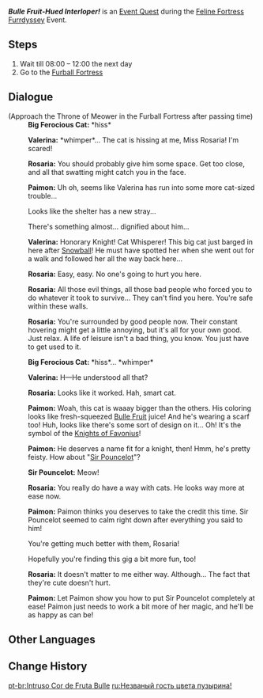 {{Quest Infobox
|id            = 70540
|image         = <!-- Event Quest Bulle Fruit-Hued Interloper.png -->
|type          = World
|event_name    = Feline Fortress Furrdyssey
|requirement   = 
|characters    = Paimon; Rosaria; Sir Pouncelot; Traveler; Valerina
|startLocation = [[Mondstadt City|Mondstadt]], [[Mondstadt]]
|region        = Mondstadt
|area          = Starfell Valley
|poi           = Furball Fortress
|subarea       = 
|prev          = Furball Fortress's Frightful Fix!
|next          = Sir Pouncelot Joins the Lot!
|rewards       = Mora*20,000;Hero's Wit*3
|voiced        = yes
}}
'''''Bulle Fruit-Hued Interloper!''''' is an [[Event Quest]] during the [[Feline Fortress Furrdyssey]] Event.

==Steps==
# Wait till 08:00 &ndash; 12:00 the next day
# Go to the [[Furball Fortress]]

==Dialogue==
{{Quest Description|A certain special guest suddenly arrives at the Furball Fortress a short while into its trial operations, leaving Valerina in a panic...}}
{{Dialogue Start}}
;(Approach the Throne of Meower in the Furball Fortress after passing time)
:'''Big Ferocious Cat:''' *hiss*
:{{A|vo mkeq002b 1 valerina 01.ogg}} '''Valerina:''' *whimper*... The cat is hissing at me, Miss Rosaria! I'm scared!
:{{A|vo mkeq002b 1 rosaria 01.ogg}} '''Rosaria:''' You should probably give him some space. Get too close, and all that swatting might catch you in the face.
:{{A|vo mkeq002b 1 paimon 01.ogg}} '''Paimon:''' Uh oh, seems like Valerina has run into some more cat-sized trouble...
:{{DIcon}} Looks like the shelter has a new stray...
:{{DIcon}} There's something almost... dignified about him...
:{{A|vo mkeq002b 1 valerina 02.ogg}} '''Valerina:''' Honorary Knight! Cat Whisperer! This big cat just barged in here after [[Snowball]]! He must have spotted her when she went out for a walk and followed her all the way back here...
:{{A|vo mkeq002b 1 rosaria 02.ogg}} '''Rosaria:''' Easy, easy. No one's going to hurt you here.
:{{A|vo mkeq002b 1 rosaria 03.ogg}} '''Rosaria:''' All those evil things, all those bad people who forced you to do whatever it took to survive... They can't find you here. You're safe within these walls.
:{{A|vo mkeq002b 1 rosaria 04.ogg}} '''Rosaria:''' You're surrounded by good people now. Their constant hovering might get a little annoying, but it's all for your own good. Just relax. A life of leisure isn't a bad thing, you know. You just have to get used to it.
:'''Big Ferocious Cat:''' *hiss*... *whimper*
:{{A|vo mkeq002b 1 valerina 03.ogg}} '''Valerina:''' H&mdash;He understood all that?
:{{A|vo mkeq002b 1 rosaria 05.ogg}} '''Rosaria:''' Looks like it worked. Hah, smart cat.
:{{A|vo mkeq002b 1 paimon 02.ogg}} '''Paimon:''' Woah, this cat is waaay bigger than the others. His coloring looks like fresh-squeezed [[Bulle Fruit]] juice! And he's wearing a scarf too! Huh, looks like there's some sort of design on it... Oh! It's the symbol of the [[Knights of Favonius]]!
:{{A|vo mkeq002b 1 paimon 03.ogg}} '''Paimon:''' He deserves a name fit for a knight, then! Hmm, he's pretty feisty. How about "[[Sir Pouncelot]]"?
:'''Sir Pouncelot:''' Meow!
:{{A|vo mkeq002b 1 rosaria 06.ogg}} '''Rosaria:''' You really do have a way with cats. He looks way more at ease now.
:{{A|vo mkeq002b 1 paimon 04.ogg}} '''Paimon:''' Paimon thinks you deserves to take the credit this time. Sir Pouncelot seemed to calm right down after everything you said to him!
:{{DIcon}} You're getting much better with them, Rosaria!
:{{DIcon}} Hopefully you're finding this gig a bit more fun, too!
:{{A|vo mkeq002b 1 rosaria 07.ogg}} '''Rosaria:''' It doesn't matter to me either way. Although... The fact that they're cute doesn't hurt.
:{{A|vo mkeq002b 1 paimon 05.ogg}} '''Paimon:''' Let Paimon show you how to put Sir Pouncelot completely at ease! Paimon just needs to work a bit more of her magic, and he'll be as happy as can be!
{{Dialogue End}}

==Other Languages==
{{Other Languages
|en       = Bulle Fruit-Hued Interloper!
|zhs      = 泡泡桔色的不速之客！
|zhs_rm   = 
|zht      = 泡泡桔色的不速之客！
|zht_rm   = 
|zh_tl    = 
|ja       = バブルオレンジ色の招かれざる客！
|ja_rm    = Baburu Orenji Iro no Manekarezaru Kyaku!
|ja_tl    = {{Lex|Bulle Fruit|ja}}-Hued Uninvited Guest!
|ko       = 풍선귤색의 불청객!
|ko_rm    = 
|ko_tl    = 
|es       = ¡Burburanja felina al ataque!
|es_tl    = Bubble Orange Feline on the Attack!
|fr       = Un intrus aux teintes d'un fruit bullé !
|fr_tl    = A {{Lex|Bulle Fruit|fr}}-Hued Interloper!
|ru       = Незваный гость цвета пузырина!
|ru_tl    = {{Lex|Bulle Fruit|ru}}-Colored Uninvited Guest!
|th       = แขกไม่ได้รับเชิญสี Bulle Fruit!
|th_rm    = 
|th_tl    = 
|vi       = Trái Bulle Không Mời Mà Đến!
|vi_tl    = 
|de       = Ungebetener mandarinenfarbener Gast!
|de_tl    = Uninvited Tangerine-Hued Guest!
|id       = Tamu Tak Diundang Sewarna Bulle Fruit
|id_tl    = Bulle Fruit-Colored Uninvited Guest 
|pt       = Intruso Cor de Fruta Bulle
|pt_tl    = 
|tr       = Bulle Meyvesi Renginde Bir Davetsiz Misafir!
|tr_tl    = 
|it       = Intruso color Bulle!
|it_tl    = 
}}

==Change History==
{{Change History|4.5}}

[[pt-br:Intruso Cor de Fruta Bulle]]
[[ru:Незваный гость цвета пузырина!]]